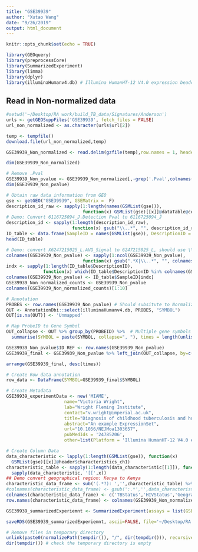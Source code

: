```yaml
---
title: "GSE39939"
author: "Xutao Wang"
date: "9/26/2019"
output: html_document
---
```


```r
knitr::opts_chunk$set(echo = TRUE)
```


```r
library(GEOquery)
library(preprocessCore)
library(SummarizedExperiment)
library(limma)
library(dplyr)
library(illuminaHumanv4.db) # Illumina HumanHT-12 V4.0 expression beadchip
```

## Read in Non-normalized data
```r
#setwd('~/Desktop/RA work/build_TB_data/Signatures/Anderson')
urls <- getGEOSuppFiles('GSE39939', fetch_files = FALSE)
url_non_normalized <- as.character(urls$url[2])

temp <- tempfile()
download.file(url_non_normalized,temp)

GSE39939_Non_normalized <- read.delim(gzfile(temp),row.names = 1, header = TRUE)

dim(GSE39939_Non_normalized)
```

```r
# Remove .Pval
GSE39939_Non_pvalue <- GSE39939_Non_normalized[,-grep('.Pval',colnames(GSE39939_Non_normalized))]
dim(GSE39939_Non_pvalue)
```
```r
# Obtain raw data information from GEO
gse <- getGEO("GSE39939", GSEMatrix =  F)
description_id_raw <- sapply(1:length(names(GSMList(gse))), 
                             function(x) GSMList(gse)[[x]]@dataTable@columns$Column[3])
# Demo: Convert 6116725094_J.Detection Pval to 6116725094_J
description_id <- sapply(1:length(description_id_raw), 
                         function(x) gsub("\\..*", "", description_id_raw[x]))
ID_table <- data.frame(SampleID = names(GSMList(gse)), DescriptionID = description_id)
head(ID_table)
```


```r
# Demo: convert X6247215025_L.AVG_Signal to 6247215025_L, should use \\. when mathcing . 
colnames(GSE39939_Non_pvalue) <- sapply(1:ncol(GSE39939_Non_pvalue), 
                             function(x) gsub(".*X|\\..*", "", colnames(GSE39939_Non_pvalue)[x]))
indx <- sapply(1:length(ID_table$DescriptionID), 
              function(x) which(ID_table$DescriptionID %in% colnames(GSE39939_Non_pvalue)[x]))
colnames(GSE39939_Non_pvalue) <- ID_table$SampleID[indx]
GSE39939_Non_normalized_counts <- GSE39939_Non_pvalue
colnames(GSE39939_Non_normalized_counts)[1:10]
```


```r
# Annotation
PROBES <- row.names(GSE39939_Non_pvalue) # Should subsitute to Normalized file???
OUT <- AnnotationDbi::select(illuminaHumanv4.db, PROBES, "SYMBOL")
OUT[is.na(OUT)] <- 'Unmapped'

# Map ProbeID to Gene Symbol 
OUT_collapse <- OUT %>% group_by(PROBEID) %>%  # Multiple gene symbols map to the same ProbeID
  summarise(SYMBOL = paste(SYMBOL, collapse=", "), times = length(unlist(strsplit(SYMBOL, ",")))) 

GSE39939_Non_pvalue$ID_REF <- row.names(GSE39939_Non_pvalue)
GSE39939_final <- GSE39939_Non_pvalue %>% left_join(OUT_collapse, by=c('ID_REF'="PROBEID")) %>% as_tibble()

arrange(GSE39939_final, desc(times))
```

```r
# Create Row data annotation
row_data <- DataFrame(SYMBOL=GSE39939_final$SYMBOL)

# Create Metadata
GSE39939_experimentData <- new('MIAME',
                      name="Victoria Wright",
                      lab="Wright Fleming Institute",
                      contact="v.wright@imperial.ac.uk",
                      title="Diagnosis of childhood tuberculosis and host RNA expression in Africa",
                      abstract="An example ExpressionSet",
                      url="10.1056/NEJMoa1303657",
                      pubMedIds = '24785206',
                      other=list(Platform = 'Illumina HumanHT-12 V4.0 expression beadchip'))

# Create Column Data
data_characteristic <- lapply(1:length(GSMList(gse)), function(x)  
  GSMList(gse)[[x]]@header$characteristics_ch1)
characteristic_table <- sapply(1:length(data_characteristic[[1]]), function(x) 
  sapply(data_characteristic, '[[',x)) 
## Demo convert geographical region: Kenya to Kenya
characteristic_data_frame <- sub('(.*?): ','',characteristic_table) %>% DataFrame()
#colnames(characteristic_data_frame) <- gsub(':.*','',data_characteristic[[1]])
colnames(characteristic_data_frame) <- c('TBStatus','HIVStatus','GeographicalRegion')
row.names(characteristic_data_frame) <- colnames(GSE39939_Non_normalized_counts)

GSE39939_summarizedExperiemnt <- SummarizedExperiment(assays = list(GSE39939_Non_normalized_counts= as.matrix(GSE39939_Non_normalized_counts)), colData = characteristic_data_frame, rowData = row_data, metadata = list(GSE39939_experimentData)); GSE39939_summarizedExperiemnt

```
```r
saveRDS(GSE39939_summarizedExperiemnt, ascii=FALSE, file='~/Desktop/RA work/build_TB_data/Signatures/Anderson/GSE39939/GSE39939_summarizedExperiemnt.RDS')

# Remove files in temporary directory
unlink(paste0(normalizePath(tempdir()), "/", dir(tempdir())), recursive = TRUE)
dir(tempdir()) # check the temporary directory is empty
```











